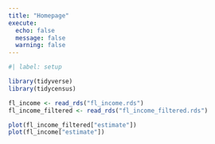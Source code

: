 ```yaml
---
title: "Homepage"
execute:
  echo: false
  message: false
  warning: false
---
```


```r
#| label: setup

library(tidyverse)
library(tidycensus)

```

```r
fl_income <- read_rds("fl_income.rds")
fl_income_filtered <- read_rds("fl_income_filtered.rds")

plot(fl_income_filtered["estimate"])
plot(fl_income["estimate"])

```
